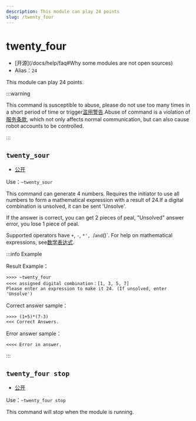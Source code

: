 ```yaml
---
description: This module can play 24 points
slug: /twenty_four
---
```


# twenty_four

-   [开源]\(/docs/help/faq#Why some modules are not open sources)
-   Alias：`24`

This module can play 24 points.

:::warning

This command is susceptible to abuse, please do not use too many times in a short period of time or trigger[滥用警告](abuse_warning).Abuse of command is a violation of[服务条款](policy), which not only affects normal communication, but can also cause robot accounts to be controlled.

:::

## `twenty_sour`

-   [公开](permissions)

Use：`~twenty_sour`

This command can generate 4 numbers. Requires the initiator to use all numbers to form a mathematical expression with a result of 24.If a digital combination is unsolved, it can be sent 'Unsolve'.

If the answer is correct, you can get 2 pieces of peal, "Unsolved" answer error, you lose 1 piece of peal.

Supported operators have `+`, `-`, `*', `/`and`()\`. For help on mathematical expressions, see[数学表达式](help/expressions).

:::info Example

Result Example：

```
>>>> ~twenty_four
<<<< assigned digital combination：[1, 3, 5, 7]
Please enter an expression to make it 24. (If unsolved, enter 'Unsolve')
```

Correct answer sample：

```
>>>> (1+5)*(7-3)
<<< Correct Answers.
```

Error answer sample：

```
<<<< Error in answer.
```

:::

## `twenty_four stop`

-   [公开](permissions)

Use：`~twenty_four stop`

This command will stop when the module is running.
